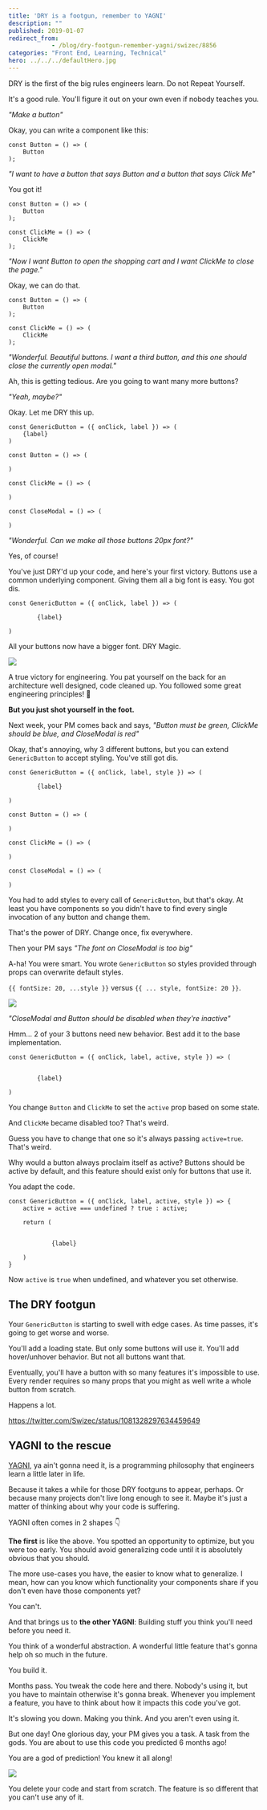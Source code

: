 ```yaml
---
title: 'DRY is a footgun, remember to YAGNI'
description: ""
published: 2019-01-07
redirect_from: 
            - /blog/dry-footgun-remember-yagni/swizec/8856
categories: "Front End, Learning, Technical"
hero: ../../../defaultHero.jpg
---
```

DRY is the first of the big rules engineers learn. Do not Repeat Yourself.



It's a good rule. You'll figure it out on your own even if nobody teaches you.



_"Make a button"_



Okay, you can write a component like this:



```
const Button = () => (
    Button
);
```



_"I want to have a button that says Button and a button that says Click Me"_



You got it!



```
const Button = () => (
    Button
);

const ClickMe = () => (
    ClickMe
);
```



_"Now I want Button to open the shopping cart and I want ClickMe to close the page."_



Okay, we can do that.



```
const Button = () => (
    Button
);

const ClickMe = () => (
    ClickMe
);
```



_"Wonderful. Beautiful buttons. I want a third button, and this one should close the currently open modal."_



Ah, this is getting tedious. Are you going to want many more buttons?



_"Yeah, maybe?"_



Okay. Let me DRY this up.



```
const GenericButton = ({ onClick, label }) => (
    {label}
)

const Button = () => (
    
)

const ClickMe = () => (
    
)

const CloseModal = () => (
    
)
```



_"Wonderful. Can we make all those buttons 20px font?"_



Yes, of course!



You've just DRY'd up your code, and here's your first victory. Buttons use a common underlying component. Giving them all a big font is easy. You got dis.



```
const GenericButton = ({ onClick, label }) => (
    
        {label}
    
)
```



All your buttons now have a bigger font. DRY Magic.



![](./img/media-12NUbkX6p4xOO4-giphy.gif)



A true victory for engineering. You pat yourself on the back for an architecture well designed, code cleaned up. You followed some great engineering principles! 👏



**But you just shot yourself in the foot.**



Next week, your PM comes back and says, _"Button must be green, ClickMe should be blue, and CloseModal is red"_



Okay, that's annoying, why 3 different buttons, but you can extend `GenericButton` to accept styling. You've still got dis.



```
const GenericButton = ({ onClick, label, style }) => (
    
        {label}
    
)

const Button = () => (
    
)

const ClickMe = () => (
    
)

const CloseModal = () => (
    
)
```



You had to add styles to every call of `GenericButton`, but that's okay. At least you have components so you didn't have to find every single invocation of any button and change them.



That's the power of DRY. Change once, fix everywhere.



Then your PM says _"The font on CloseModal is too big"_



A-ha! You were smart. You wrote `GenericButton` so styles provided through props can overwrite default styles.



`{{ fontSize: 20, ...style }}` versus `{{ ... style, fontSize: 20 }}`.



![](./img/media-d3mlE7uhX8KFgEmY-giphy.gif)



_"CloseModal and Button should be disabled when they're inactive"_



Hmm… 2 of your 3 buttons need new behavior. Best add it to the base implementation.



```
const GenericButton = ({ onClick, label, active, style }) => (
    
        
        {label}
    
)
```



You change `Button` and `ClickMe` to set the `active` prop based on some state.



And `ClickMe` became disabled too? That's weird.



Guess you have to change that one so it's always passing `active=true`. That's weird.



Why would a button always proclaim itself as active? Buttons should be active by default, and this feature should exist only for buttons that use it.



You adapt the code.



```
const GenericButton = ({ onClick, label, active, style }) => {
    active = active === undefined ? true : active;
    
    return (
        
            
            {label}
        
    )
}
```



Now `active` is `true` when undefined, and whatever you set otherwise.



## The DRY footgun



Your `GenericButton` is starting to swell with edge cases. As time passes, it's going to get worse and worse.



You'll add a loading state. But only some buttons will use it. You'll add hover/unhover behavior. But not all buttons want that.



Eventually, you'll have a button with so many features it's impossible to use. Every render requires so many props that you might as well write a whole button from scratch.



Happens a lot.



https://twitter.com/Swizec/status/1081328297634459649



## YAGNI to the rescue



[YAGNI](https://en.wikipedia.org/wiki/You_aren't_gonna_need_it), ya ain't gonna need it, is a programming philosophy that engineers learn a little later in life.



Because it takes a while for those DRY footguns to appear, perhaps. Or because many projects don't live long enough to see it. Maybe it's just a matter of thinking about why your code is suffering.



YAGNI often comes in 2 shapes 👇



**The first** is like the above. You spotted an opportunity to optimize, but you were too early. You should avoid generalizing code until it is absolutely obvious that you should.



The more use-cases you have, the easier to know what to generalize. I mean, how can you know which functionality your components share if you don't even have those components yet?



You can't.



And that brings us to **the other YAGNI**: Building stuff you think you'll need before you need it.



You think of a wonderful abstraction. A wonderful little feature that's gonna help oh so much in the future.



You build it.



Months pass. You tweak the code here and there. Nobody's using it, but you have to maintain otherwise it's gonna break. Whenever you implement a feature, you have to think about how it impacts this code you've got.



It's slowing you down. Making you think. And you aren't even using it.



But one day! One glorious day, your PM gives you a task. A task from the gods. You are about to use this code you predicted 6 months ago!



You are a god of prediction! You knew it all along!



![](./img/media-ibGFpMv1Uoais-giphy.gif)



You delete your code and start from scratch. The feature is so different that you can't use any of it.